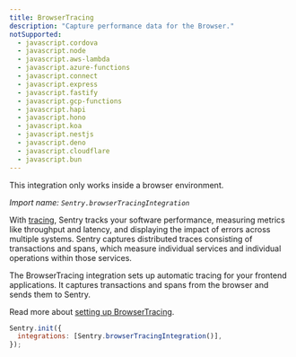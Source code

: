 ```yaml
---
title: BrowserTracing
description: "Capture performance data for the Browser."
notSupported:
  - javascript.cordova
  - javascript.node
  - javascript.aws-lambda
  - javascript.azure-functions
  - javascript.connect
  - javascript.express
  - javascript.fastify
  - javascript.gcp-functions
  - javascript.hapi
  - javascript.hono
  - javascript.koa
  - javascript.nestjs
  - javascript.deno
  - javascript.cloudflare
  - javascript.bun
---
```


<Alert>

This integration only works inside a browser environment.

</Alert>

_Import name: `Sentry.browserTracingIntegration`_

With [tracing](/product/performance/), Sentry tracks your software performance, measuring metrics like throughput and latency, and displaying the impact of errors across multiple systems. Sentry captures distributed traces consisting of transactions and spans, which measure individual services and individual operations within those services.

The BrowserTracing integration sets up automatic tracing for your frontend applications. It captures transactions and spans from the browser and sends them to Sentry.

Read more about [setting up BrowserTracing](./../../../tracing/).

```JavaScript
Sentry.init({
  integrations: [Sentry.browserTracingIntegration()],
});
```
